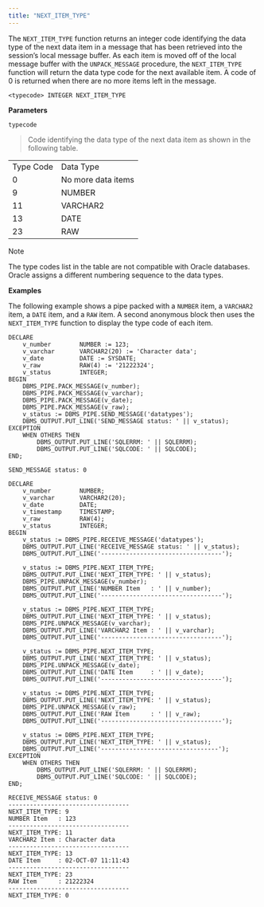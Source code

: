 ```yaml
---
title: "NEXT_ITEM_TYPE"
---
```




The `NEXT_ITEM_TYPE` function returns an integer code identifying the data type of the next data item in a message that has been retrieved into the session’s local message buffer. As each item is moved off of the local message buffer with the `UNPACK_MESSAGE` procedure, the `NEXT_ITEM_TYPE` function will return the data type code for the next available item. A code of 0 is returned when there are no more items left in the message.

    <typecode> INTEGER NEXT_ITEM_TYPE

**Parameters**

`typecode`

> Code identifying the data type of the next data item as shown in the following table.

|           |                    |
|-----------|--------------------|
| Type Code | Data Type          |
| 0         | No more data items |
| 9         | NUMBER             |
| 11        | VARCHAR2           |
| 13        | DATE               |
| 23        | RAW                |

<div class="note">

<div class="title">

Note

</div>

The type codes list in the table are not compatible with Oracle databases. Oracle assigns a different numbering sequence to the data types.

</div>

**Examples**

The following example shows a pipe packed with a `NUMBER` item, a `VARCHAR2` item, a `DATE` item, and a `RAW` item. A second anonymous block then uses the `NEXT_ITEM_TYPE` function to display the type code of each item.

    DECLARE
        v_number        NUMBER := 123;
        v_varchar       VARCHAR2(20) := 'Character data';
        v_date          DATE := SYSDATE;
        v_raw           RAW(4) := '21222324';
        v_status        INTEGER;
    BEGIN
        DBMS_PIPE.PACK_MESSAGE(v_number);
        DBMS_PIPE.PACK_MESSAGE(v_varchar);
        DBMS_PIPE.PACK_MESSAGE(v_date);
        DBMS_PIPE.PACK_MESSAGE(v_raw);
        v_status := DBMS_PIPE.SEND_MESSAGE('datatypes');
        DBMS_OUTPUT.PUT_LINE('SEND_MESSAGE status: ' || v_status);
    EXCEPTION
        WHEN OTHERS THEN
            DBMS_OUTPUT.PUT_LINE('SQLERRM: ' || SQLERRM);
            DBMS_OUTPUT.PUT_LINE('SQLCODE: ' || SQLCODE);
    END;

    SEND_MESSAGE status: 0

    DECLARE
        v_number        NUMBER;
        v_varchar       VARCHAR2(20);
        v_date          DATE;
        v_timestamp     TIMESTAMP;
        v_raw           RAW(4);
        v_status        INTEGER;
    BEGIN
        v_status := DBMS_PIPE.RECEIVE_MESSAGE('datatypes');
        DBMS_OUTPUT.PUT_LINE('RECEIVE_MESSAGE status: ' || v_status);
        DBMS_OUTPUT.PUT_LINE('----------------------------------');

        v_status := DBMS_PIPE.NEXT_ITEM_TYPE;
        DBMS_OUTPUT.PUT_LINE('NEXT_ITEM_TYPE: ' || v_status);
        DBMS_PIPE.UNPACK_MESSAGE(v_number);
        DBMS_OUTPUT.PUT_LINE('NUMBER Item   : ' || v_number);
        DBMS_OUTPUT.PUT_LINE('----------------------------------');

        v_status := DBMS_PIPE.NEXT_ITEM_TYPE;
        DBMS_OUTPUT.PUT_LINE('NEXT_ITEM_TYPE: ' || v_status);
        DBMS_PIPE.UNPACK_MESSAGE(v_varchar);
        DBMS_OUTPUT.PUT_LINE('VARCHAR2 Item : ' || v_varchar);
        DBMS_OUTPUT.PUT_LINE('----------------------------------');

        v_status := DBMS_PIPE.NEXT_ITEM_TYPE;
        DBMS_OUTPUT.PUT_LINE('NEXT_ITEM_TYPE: ' || v_status);
        DBMS_PIPE.UNPACK_MESSAGE(v_date);
        DBMS_OUTPUT.PUT_LINE('DATE Item     : ' || v_date);
        DBMS_OUTPUT.PUT_LINE('----------------------------------');

        v_status := DBMS_PIPE.NEXT_ITEM_TYPE;
        DBMS_OUTPUT.PUT_LINE('NEXT_ITEM_TYPE: ' || v_status);
        DBMS_PIPE.UNPACK_MESSAGE(v_raw);
        DBMS_OUTPUT.PUT_LINE('RAW Item      : ' || v_raw);
        DBMS_OUTPUT.PUT_LINE('----------------------------------');

        v_status := DBMS_PIPE.NEXT_ITEM_TYPE;
        DBMS_OUTPUT.PUT_LINE('NEXT_ITEM_TYPE: ' || v_status);
        DBMS_OUTPUT.PUT_LINE('---------------------------------');
    EXCEPTION
        WHEN OTHERS THEN
            DBMS_OUTPUT.PUT_LINE('SQLERRM: ' || SQLERRM);
            DBMS_OUTPUT.PUT_LINE('SQLCODE: ' || SQLCODE);
    END;

    RECEIVE_MESSAGE status: 0
    ----------------------------------
    NEXT_ITEM_TYPE: 9
    NUMBER Item   : 123
    ----------------------------------
    NEXT_ITEM_TYPE: 11
    VARCHAR2 Item : Character data
    ----------------------------------
    NEXT_ITEM_TYPE: 13
    DATE Item     : 02-OCT-07 11:11:43
    ----------------------------------
    NEXT_ITEM_TYPE: 23
    RAW Item      : 21222324
    ----------------------------------
    NEXT_ITEM_TYPE: 0
